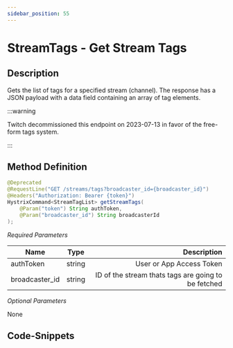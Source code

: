 ```yaml
---
sidebar_position: 55
---
```



# StreamTags - Get Stream Tags

## Description

Gets the list of tags for a specified stream (channel).
The response has a JSON payload with a data field containing an array of tag elements.

:::warning

Twitch decommissioned this endpoint on 2023-07-13 in favor of the free-form tags system.

:::

## Method Definition

```java
@Deprecated
@RequestLine("GET /streams/tags?broadcaster_id={broadcaster_id}")    
@Headers("Authorization: Bearer {token}")
HystrixCommand<StreamTagList> getStreamTags(
    @Param("token") String authToken,
    @Param("broadcaster_id") String broadcasterId
);
```

*Required Parameters*

| Name          | Type      | Description  |
| ------------- |:---------:| -----------------:|
| authToken     | string    | User or App Access Token |
| broadcaster_id | string | ID of the stream thats tags are going to be fetched |

*Optional Parameters*

None

## Code-Snippets
